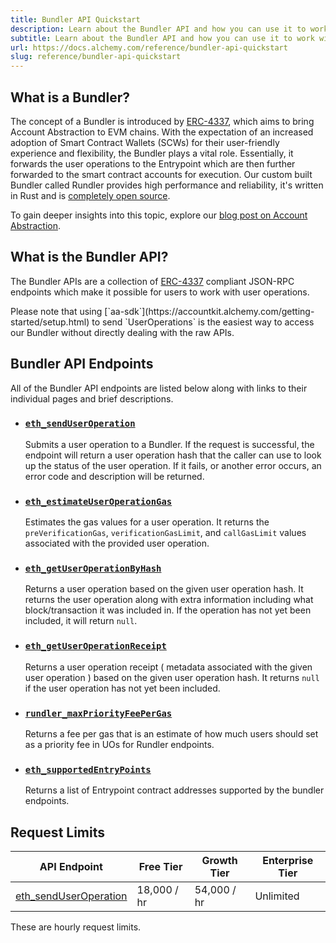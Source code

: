 ```yaml
---
title: Bundler API Quickstart
description: Learn about the Bundler API and how you can use it to work with user operations.
subtitle: Learn about the Bundler API and how you can use it to work with user operations.
url: https://docs.alchemy.com/reference/bundler-api-quickstart
slug: reference/bundler-api-quickstart
---
```


## What is a Bundler?

The concept of a Bundler is introduced by [ERC-4337](https://eips.ethereum.org/EIPS/eip-4337), which aims to bring Account Abstraction to EVM chains. With the expectation of an increased adoption of Smart Contract Wallets (SCWs) for their user-friendly experience and flexibility, the Bundler plays a vital role. Essentially, it forwards the user operations to the Entrypoint which are then further forwarded to the smart contract accounts for execution. Our custom built Bundler called Rundler provides high performance and reliability, it's written in Rust and is [completely open source](https://github.com/alchemyplatform/rundler).

To gain deeper insights into this topic, explore our [blog post on Account Abstraction](https://www.alchemy.com/blog/account-abstraction).

## What is the Bundler API?

The Bundler APIs are a collection of [ERC-4337](https://eips.ethereum.org/EIPS/eip-4337#rpc-methods-eth-namespace) compliant JSON-RPC endpoints which make it possible for users to work with user operations.

<Info>
  Please note that using
  [`aa-sdk`](https://accountkit.alchemy.com/getting-started/setup.html) to send
  `UserOperations` is the easiest way to access our Bundler without directly
  dealing with the raw APIs.
</Info>

## Bundler API Endpoints

All of the Bundler API endpoints are listed below along with links to their individual pages and brief descriptions.

- ### [`eth_sendUserOperation`](/docs/node/bundler-api/bundler-api-endpoints/eth-send-user-operation)

  Submits a user operation to a Bundler. If the request is successful, the endpoint will return a user operation hash that the caller can use to look up the status of the user operation. If it fails, or another error occurs, an error code and description will be returned.

- ### [`eth_estimateUserOperationGas`](/docs/node/bundler-api/bundler-api-endpoints/eth-estimate-user-operation-gas)

  Estimates the gas values for a user operation. It returns the `preVerificationGas`, `verificationGasLimit`, and `callGasLimit` values associated with the provided user operation.

- ### [`eth_getUserOperationByHash`](/docs/node/bundler-api/bundler-api-endpoints/eth-get-user-operation-by-hash)

  Returns a user operation based on the given user operation hash. It returns the user operation along with extra information including what block/transaction it was included in. If the operation has not yet been included, it will return `null`.

- ### [`eth_getUserOperationReceipt`](/docs/node/bundler-api/bundler-api-endpoints/eth-get-user-operation-receipt)

  Returns a user operation receipt ( metadata associated with the given user operation ) based on the given user operation hash. It returns `null` if the user operation has not yet been included.

- ### [`rundler_maxPriorityFeePerGas`](/docs/node/bundler-api/bundler-api-endpoints/rundler-max-priority-fee-per-gas)

  Returns a fee per gas that is an estimate of how much users should set as a priority fee in UOs for Rundler endpoints.

- ### [`eth_supportedEntryPoints`](/docs/node/bundler-api/bundler-api-endpoints/eth-supported-entry-points)

  Returns a list of Entrypoint contract addresses supported by the bundler endpoints.

## Request Limits

| API Endpoint                                                                                  | Free Tier   | Growth Tier | Enterprise Tier |
| --------------------------------------------------------------------------------------------- | ----------- | ----------- | --------------- |
| [eth_sendUserOperation](/docs/node/bundler-api/bundler-api-endpoints/eth-send-user-operation) | 18,000 / hr | 54,000 / hr | Unlimited       |

<Info>These are hourly request limits.</Info>
